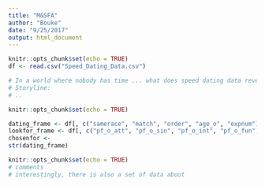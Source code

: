 ```yaml
---
title: "M&SFA"
author: "Bouke"
date: "9/25/2017"
output: html_document
---
```


```r
knitr::opts_chunk$set(echo = TRUE)
df <- read.csv("Speed_Dating_Data.csv")

```

``` r
# In a world where nobody has time ... what does speed dating data reveal about us? 
# Storyline: 
# .. 
```


```r
knitr::opts_chunk$set(echo = TRUE)

dating_frame <- df[, c("samerace", "match", "order", "age_o", "expnum")]
lookfor_frame <- df[, c("pf_o_att", "pf_o_sin", "pf_o_int", "pf_o_fun", "pf_o_amb", "pf_o_sha")]
chosenfor <- 
str(dating_frame)

```

```r
knitr::opts_chunk$set(echo = TRUE)
# comments 
# interestingly, there is also a set of data about 


```
